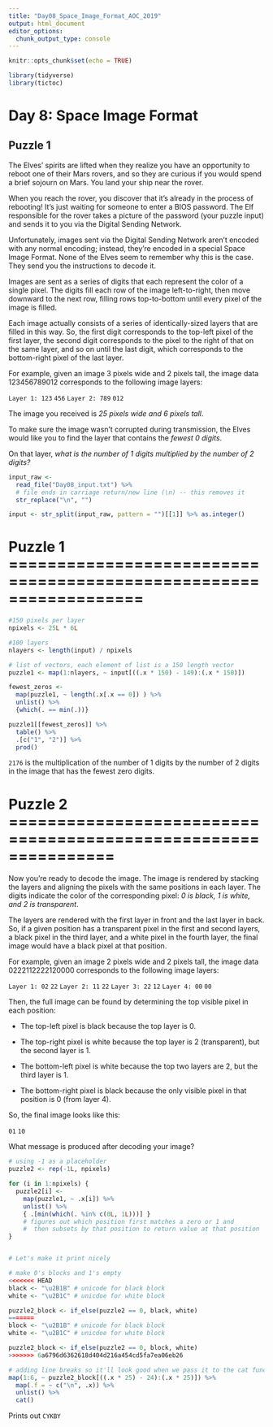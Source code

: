 ```yaml
---
title: "Day08_Space_Image_Format_AOC_2019"
output: html_document
editor_options: 
  chunk_output_type: console
---
```


```r
knitr::opts_chunk$set(echo = TRUE)

library(tidyverse)
library(tictoc)
```

# Day 8: Space Image Format

## Puzzle 1

The Elves' spirits are lifted when they realize you have an opportunity to reboot one of their Mars rovers, and so they are curious if you would spend a brief sojourn on Mars. You land your ship near the rover.

When you reach the rover, you discover that it's already in the process of rebooting! It's just waiting for someone to enter a BIOS password. The Elf responsible for the rover takes a picture of the password (your puzzle input) and sends it to you via the Digital Sending Network.

Unfortunately, images sent via the Digital Sending Network aren't encoded with any normal encoding; instead, they're encoded in a special Space Image Format. None of the Elves seem to remember why this is the case. They send you the instructions to decode it.

Images are sent as a series of digits that each represent the color of a single pixel. The digits fill each row of the image left-to-right, then move downward to the next row, filling rows top-to-bottom until every pixel of the image is filled.

Each image actually consists of a series of identically-sized layers that are filled in this way. So, the first digit corresponds to the top-left pixel of the first layer, the second digit corresponds to the pixel to the right of that on the same layer, and so on until the last digit, which corresponds to the bottom-right pixel of the last layer.

For example, given an image 3 pixels wide and 2 pixels tall, the image data 123456789012 corresponds to the following image layers:

`Layer 1: 123`
`         456`
`            `
`Layer 2: 789`
`         012`

The image you received is *25 pixels wide and 6 pixels tall*.

To make sure the image wasn't corrupted during transmission, the Elves would like you to find the layer that contains the *fewest 0 digits*. 

On that layer, *what is the number of 1 digits multiplied by the number of 2 digits?*

```r
input_raw <- 
  read_file("Day08_input.txt") %>% 
  # file ends in carriage return/new line (\n) -- this removes it
  str_replace("\n", "") 

input <- str_split(input_raw, pattern = "")[[1]] %>% as.integer()
```


# Puzzle 1 ==================================================================

```r
#150 pixels per layer
npixels <- 25L * 6L 

#100 layers
nlayers <- length(input) / npixels 

# list of vectors, each element of list is a 150 length vector
puzzle1 <- map(1:nlayers, ~ input[((.x * 150) - 149):(.x * 150)])

fewest_zeros <- 
  map(puzzle1, ~ length(.x[.x == 0]) ) %>% 
  unlist() %>% 
  {which(. == min(.))}

puzzle1[[fewest_zeros]] %>% 
  table() %>% 
  .[c("1", "2")] %>% 
  prod()

```

`2176` is the multiplication of the number of 1 digits by the number of 2 digits in the image that has the fewest zero digits. 


# Puzzle 2 ===============================================================

Now you're ready to decode the image. The image is rendered by stacking the layers and aligning the pixels with the same positions in each layer. The digits indicate the color of the corresponding pixel: *0 is black, 1 is white, and 2 is transparent*.

The layers are rendered with the first layer in front and the last layer in back. So, if a given position has a transparent pixel in the first and second layers, a black pixel in the third layer, and a white pixel in the fourth layer, the final image would have a black pixel at that position.

For example, given an image 2 pixels wide and 2 pixels tall, the image data 0222112222120000 corresponds to the following image layers:

`Layer 1: 02`
`         22`
`           `
`Layer 2: 11`
`         22`
`           `
`Layer 3: 22`
`         12`
`           `
`Layer 4: 00`
`         00`

Then, the full image can be found by determining the top visible pixel in each position:

- The top-left pixel is black because the top layer is 0.

- The top-right pixel is white because the top layer is 2 (transparent), but the second layer is 1.

- The bottom-left pixel is white because the top two layers are 2, but the third layer is 1.

- The bottom-right pixel is black because the only visible pixel in that position is 0 (from layer 4).

So, the final image looks like this:

`01`
`10`

What message is produced after decoding your image?

```r
# using -1 as a placeholder
puzzle2 <- rep(-1L, npixels)

for (i in 1:npixels) {
  puzzle2[i] <- 
    map(puzzle1, ~ .x[i]) %>% 
    unlist() %>% 
    { .[min(which(. %in% c(0L, 1L)))] }
    # figures out which position first matches a zero or 1 and 
    #  then subsets by that position to return value at that position
}


# Let's make it print nicely

# make 0's blocks and 1's empty
<<<<<<< HEAD
black <- "\u2B1B" # unicode for black block
white <- "\u2B1C" # unicdoe for white block

puzzle2_block <- if_else(puzzle2 == 0, black, white)
=======
block <- "\u2B1B" # unicode for black block
white <- "\u2B1C" # unicdoe for white block

puzzle2_block <- if_else(puzzle2 == 0, block, white)
>>>>>>> 6a6796d6362618d404d216a454cd5fa7ea06eb26

# adding line breaks so it'll look good when we pass it to the cat function
map(1:6, ~ puzzle2_block[((.x * 25) - 24):(.x * 25)]) %>% 
  map(.f = ~ c("\n", .x)) %>% 
  unlist() %>% 
  cat()


```

Prints out `CYKBY`
